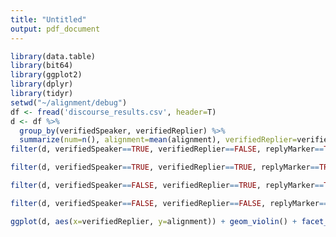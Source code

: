 ```yaml
---
title: "Untitled"
output: pdf_document
---
```


```r
library(data.table)
library(bit64)
library(ggplot2)
library(dplyr)
library(tidyr)
setwd("~/alignment/debug")
df <- fread('discourse_results.csv', header=T)
d <- df %>%
  group_by(verifiedSpeaker, verifiedReplier) %>%
  summarize(num=n(), alignment=mean(alignment), verifiedReplier=verifiedReplier, verifiedSpeaker=verifiedSpeaker)
filter(d, verifiedSpeaker==TRUE, verifiedReplier==FALSE, replyMarker==TRUE)$num/filter(d, verifiedSpeaker==TRUE, verifiedReplier==FALSE, replyMarker==FALSE)$num

filter(d, verifiedSpeaker==TRUE, verifiedReplier==TRUE, replyMarker==TRUE)$num/filter(d, verifiedSpeaker==TRUE, verifiedReplier==TRUE, replyMarker==FALSE)$num

filter(d, verifiedSpeaker==FALSE, verifiedReplier==TRUE, replyMarker==TRUE)$num/filter(d, verifiedSpeaker==FALSE, verifiedReplier==TRUE, replyMarker==FALSE)$num

filter(d, verifiedSpeaker==FALSE, verifiedReplier==FALSE, replyMarker==TRUE)$num/filter(d, verifiedSpeaker==FALSE, verifiedReplier==FALSE, replyMarker==FALSE)$num

ggplot(d, aes(x=verifiedReplier, y=alignment)) + geom_violin() + facet_wrap(~verifiedSpeaker, scales="free")
```
